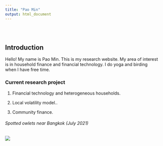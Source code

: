 ```yaml
---
title: "Pao Min"
output: html_document
---
```


<style type="text/css">
.title {
  display: none;
}

#getting-started img {
  margin-right: 10px;
}

</style>

<div class="row" style="padding-top: 30px;">
<div class="col-sm-6">

# **Introduction**

Hello! My name is Pao Min. This is my research website. My area of interest is in household finance and financial technology. I do yoga and birding when I have free time.

### Current research project

1. Financial technology and heterogeneous households. 

2. Local volatility model..

3. Community finance.



</div>
<div class="col-sm-6">

###### Spotted owlets near Bangkok (July 2021)


![](owlets.jpeg)
</a>
</div>
